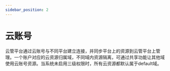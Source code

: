 ```yaml
---
sidebar_position: 2
---
```


# 云账号

云管平台通过云账号与不同平台建立连接，并同步平台上的资源到云管平台上管理。一个账户对应的云资源归属域，不同域内资源隔离，可通过共享功能让其他域使用云账号资源。当系统未启用三级权限时，所有云资源都默认属于default域。


<IndexDocCardList />
